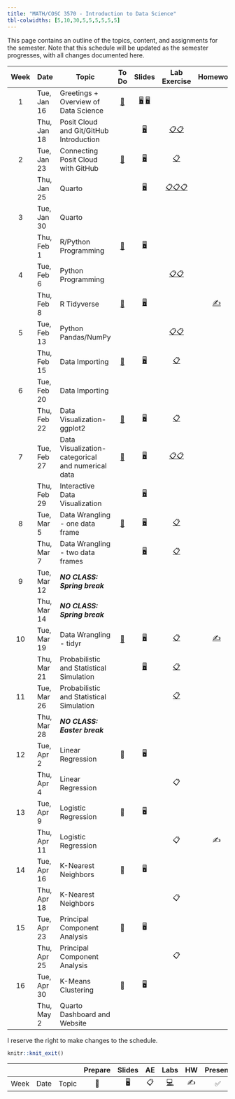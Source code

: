```yaml
---
title: "MATH/COSC 3570 - Introduction to Data Science"
tbl-colwidths: [5,10,30,5,5,5,5,5,5]
---
```


This page contains an outline of the topics, content, and assignments for the semester. Note that this schedule will be updated as the semester progresses, with all changes documented here.

::: column-screen-inset-right
| Week | Date        | Topic                                             |                To Do                |                                             Slides                                              |                                                                    Lab Exercise                                                                    |            Homework             |                      Lab Presentation                      | Project                                                        |
|:------:|--------|--------|:------:|:------:|:------:|:------:|:------:|--------|
|  1   | Tue, Jan 16 | Greetings + Overview of Data Science              |  [📖](/weeks/week-1.html "Week 1")  | [🖥️](/slides/01-syllabus.html "01-Syllabus") [🖥️](/slides/02-datascience.html "02-datascience") |                                                                                                                                                    |                                 |                                                            |                                                                |
|      | Thu, Jan 18 | Posit Cloud and Git/GitHub Introduction           |                                     |                             [🖥️](/slides/03-posit.html "03-posit")                              |                          [📋](/exercise/lab00-posit.html "lab00-posit")[📋](/exercise/lab01-rscript.html "lab01-rscript")                          |                                 |                                                            |                                                                |
|  2   | Tue, Jan 23 | Connecting Posit Cloud with GitHub                |  [📖](/weeks/week-2.html "Week 2")  |                               [🖥️](/slides/04-git.html "04-git")                                |                                                     [📋](/exercise/lab00-git.html "lab00-git")                                                     |                                 |                                                            |                                                                |
|      | Thu, Jan 25 | Quarto                                            |                                     |                            [🖥️](/slides/05-quarto.html "05-quarto")                             | [📋](/exercise/lab02-quarto.html "lab02-quarto")[📋](/exercise/lab03-markdown.html "lab03-markdown")[📋](/exercise/lab04-chunk.html "lab04-chunk") |                                 |                                                            |                                                                |
|  3   | Tue, Jan 30 | Quarto                                            |                                     |                                                                                                 |                                                                                                                                                    |                                 |                                                            |                                                                |
|      | Thu, Feb 1  | R/Python Programming                              |  [📖](/weeks/week-3.html "Week 3")  |                            [🖥️](/slides/06-syntax.html "06-syntax")                             |                                                                                                                                                    |                                 |                                                            |                                                                |
|  4   | Tue, Feb 6  | Python Programming                                |                                     |                                                                                                 |                               [📋](/exercise/lab05-rtype.html "lab05-rtype")[📋](/exercise/lab06-py.html "lab06-py")                               |                                 |                                                            |                                                                |
|      | Thu, Feb 8  | R Tidyverse                                       |  [📖](/weeks/week-4.html "Week 4")  |                           [🖥️](/slides/07-package.html "07-package")                            |                                                                                                                                                    |    [✍️](/hw/hw1.html "hw1")     |                                                            |                                                                |
|  5   | Tue, Feb 13 | Python Pandas/NumPy                               |                                     |                                                                                                 |                           [📋](/exercise/lab08-tibble.html "lab08-tibble")[📋](/exercise/lab09-numpy.html "lab09-numpy")                           |                                 |        [✅](/exercise/lab07-plot.html "lab07-plot")        |                                                                |
|      | Thu, Feb 15 | Data Importing                                    |  [📖](/weeks/week-5.html "Week 5")  |                            [🖥️](/slides/08-import.html "08-import")                             |                                                  [📋](/exercise/lab10-import.html "lab10-import")                                                  |                                 |                                                            |                                                                |
|  6   | Tue, Feb 20 | Data Importing                                    |                                     |                                                                                                 |                                                                                                                                                    |                                 |                                                            |                                                                |
|      | Thu, Feb 22 | Data Visualization-ggplot2                        |  [📖](/weeks/week-6.html "Week 6")  |                           [🖥️](/slides/09-ggplot2.html "09-ggplot2")                            |                                                 [📋](/exercise/lab11-ggplot2.html "lab11-ggplot2")                                                 |                                 |                                                            |                                                                |
|  7   | Tue, Feb 27 | Data Visualization-categorical and numerical data |  [📖](/weeks/week-7.html "Week 7")  |                               [🖥️](/slides/10-viz.html "10-viz")                                |                    [📋](/exercise/lab12-facet.html "lab12-facet")[📋](/exercise/lab13-visualization.html "lab13-visualization")                    |                                 |                                                            |                                                                |
|      | Thu, Feb 29 | Interactive Data Visualization                    |                                     |                   [🖥️](/slides/11-interactive-viz.html "11-interactive-viz")                    |                                                                                                                                                    |                                 |                                                            |                                                                |
|  8   | Tue, Mar 5  | Data Wrangling - one data frame                   |  [📖](/weeks/week-8.html "Week 8")  |                           [🖥️](/slides/12-dplyr-1.html "12-dplyr-1")                            |                                                   [📋](/exercise/lab15-dplyr.html "lab15-dplyr")                                                   |                                 | [✅](/exercise/lab14-interactive.html "lab14-interactive") |                                                                |
|      | Thu, Mar 7  | Data Wrangling - two data frames                  |                                     |                           [🖥️](/slides/13-dplyr-2.html "13-dplyr-2")                            |                                                    [📋](/exercise/lab16-join.html "lab16-join")                                                    |                                 |                                                            |                                                                |
|  9   | Tue, Mar 12 | ***NO CLASS: Spring break***                      |                                     |                                                                                                 |                                                                                                                                                    |                                 |                                                            |                                                                |
|      | Thu, Mar 14 | ***NO CLASS: Spring break***                      |                                     |                                                                                                 |                                                                                                                                                    |                                 |                                                            |                                                                |
|  10  | Tue, Mar 19 | Data Wrangling - tidyr                            | [📖](/weeks/week-10.html "Week 10") |                             [🖥️](/slides/14-tidyr.html "14-tidyr")                              |                                                   [📋](/exercise/lab17-tidyr.html "lab17-tidyr")                                                   | [✍️](/hw/hw2.html "Homework 2") |                                                            |                                                                |
|      | Thu, Mar 21 | Probabilistic and Statistical Simulation          |                                     |                          [🖥️](/slides/15-probstat.html "15-probstat")                           |                                                    [📋](/exercise/lab18-prob.html "lab18-prob")                                                    |                                 |                                                            |                                                                |
|  11  | Tue, Mar 26 | Probabilistic and Statistical Simulation          |                                     |                                                                                                 |                                                      [📋](/exercise/lab19-ci.html "lab19-ci")                                                      |                                 |                                                            |                                                                |
|      | Thu, Mar 28 | ***NO CLASS: Easter break***                      |                                     |                                                                                                 |                                                                                                                                                    |                                 |                                                            |                                                                |
|  12  | Tue, Apr 2  | Linear Regression                                 |                 📖                  |                                               🖥️                                                |                                                                                                                                                    |                                 |                                                            | Guideline [📂](project-description.html "project-description") |
|      | Thu, Apr 4  | Linear Regression                                 |                                     |                                                                                                 |                                                                         📋                                                                         |                                 |                                                            |                                                                |
|  13  | Tue, Apr 9  | Logistic Regression                               |                 📖                  |                                               🖥️                                                |                                                                                                                                                    |                                 |                                                            |                                                                |
|      | Thu, Apr 11 | Logistic Regression                               |                                     |                                                                                                 |                                                                         📋                                                                         |               ✍️                |                                                            |                                                                |
|  14  | Tue, Apr 16 | K-Nearest Neighbors                               |                 📖                  |                                               🖥️                                                |                                                                                                                                                    |                                 |                                                            |                                                                |
|      | Thu, Apr 18 | K-Nearest Neighbors                               |                                     |                                                                                                 |                                                                         📋                                                                         |                                 |                                                            |                                                                |
|  15  | Tue, Apr 23 | Principal Component Analysis                      |                 📖                  |                                               🖥️                                                |                                                                                                                                                    |                                 |                                                            |                                                                |
|      | Thu, Apr 25 | Principal Component Analysis                      |                                     |                                                                                                 |                                                                         📋                                                                         |                                 |                                                            | Proposal [📂](project-work.html "project-work")                |
|  16  | Tue, Apr 30 | K-Means Clustering                                |                 📖                  |                                               🖥️                                                |                                                                                                                                                    |                                 |                                                            |                                                                |
|      | Thu, May 2  | Quarto Dashboard and Website                      |                                     |                                                                                                 |                                                                                                                                                    |                                 |                                                            |                                                                |
:::

I reserve the right to make changes to the schedule.

```r
knitr::knit_exit()
```

|      |      |       | Prepare | Slides | AE  |                                                    Labs                                                    | HW  | Present | Project |
|--------|--------|--------|:------:|:------:|:------:|:------:|:------:|:------:|:------:|
| Week | Date | Topic |   📖    |   🖥️   | 📋  | [💻](https://sakai.duke.edu/samigo-app/servlet/Login?id=6fa7ebf3-01af-42a6-91ba-3e813d3901221641094171786) | ✍️  |   ✅    |   📂    |
